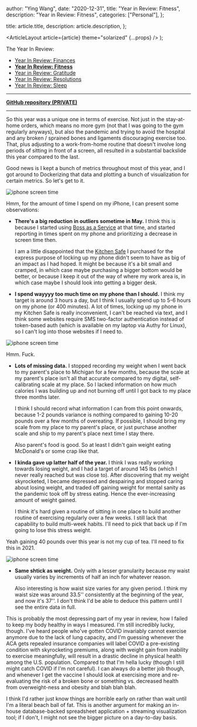 
  author: "Ying Wang",
  date: "2020-12-31",
  title: "Year in Review: Fitness",
  description: "Year in Review: Fitness",
  categories: ["Personal"],
};

  title: article.title,
  description: article.description,
};

  <ArticleLayout article={article} theme="solarized" {...props} />
);

The Year In Review:

- [Year In Review: Finances](/posts/2020/12/31/old_years_resolutions_finances)
- [**Year In Review: Fitness**](/posts/2020/12/31/old_years_resolutions_fitness)
- [Year in Review:
  Gratitude](/posts/2020/12/31/old_years_resolutions_gratitude)
- [Year In Review:
  Resolutions](/posts/2020/12/31/old_years_resolutions_review)
- [Year In Review:
  Sleep](/posts/2020/12/31/old_years_resolutions_sleep_schedule)

---

[**GitHub repository
(PRIVATE)**](https://github.com/yingw787/fitness-calendar.yingw787.com)

---

So this year was a unique one in terms of exercise. Not just in the stay-at-home
orders, which means no more gym (not that I was going to the gym regularly
anyways), but also the pandemic and trying to avoid the hospital and any broken
/ sprained bones and ligaments discouraging exercise too. That, plus adjusting
to a work-from-home routine that doesn't involve long periods of sitting in
front of a screen, all resulted in a substantial backslide this year compared to
the last.

Good news is I kept a bunch of metrics throughout most of this year, and I got
around to Dockerizing that data and plotting a bunch of visualization for
certain metrics. So let's get to it.

![iphone screen time](/img/posts/2020/12/31/iphone_screen_time.png)

Hmm, for the amount of time I spend on my iPhone, I can present some
observations:

- **There's a big reduction in outliers sometime in May.** I think this is
  because I started using [Boss as a Service](https://bossasaservice.life/) at
  that time, and started reporting in times spent on my phone and prioritizing a
  decrease in screen time then.

  I am a little disappointed that the [Kitchen
  Safe](https://www.thekitchensafe.com/) I purchased for the express purpose of
  locking up my phone didn't seem to have as big of an impact as I had hoped. It
  might be because it's a bit small and cramped, in which case maybe purchasing
  a bigger bottom would be better, or because I keep it out of the way of where
  my work area is, in which case maybe I should look into getting a bigger desk.

- **I spend wayyyy too much time on my phone than I should.** I think my target
  is around 3 hours a day, but I think I usually spend up to 5-6 hours on my
  phone (or 400 minutes). A lot of times, locking up my phone in my Kitchen Safe
  is really inconvenient, I can't be reached via text, and I think some websites
  require SMS two-factor authentication instead of token-based auth (which is
  available on my laptop via Authy for Linux), so I can't log into those
  websites if I need to.

![iphone screen time](/img/posts/2020/12/31/weight_lbs.png)

Hmm. Fuck.

- **Lots of missing data.** I stopped recording my weight when I went back to my
  parent's place to Michigan for a few months, because the scale at my parent's
  place isn't all that accurate compared to my digital, self-calibrating scale
  at my place. So I lacked information on how much calories I was building up
  and not burning off until I got back to my place three months later.

  I think I should record what information I can from this point onwards,
  because 1-2 pounds variance is nothing compared to gaining 10-20 pounds over a
  few months of overeating. If possible, I should bring my scale from my place
  to my parent's place, or just purchase another scale and ship to my parent's
  place next time I stay there.

  Also parent's food is good. So at least I didn't gain weight eating McDonald's
  or some crap like that.

- **I kinda gave up latter half of the year.** I think I was really working
  towards losing weight, and I had a target of around 145 lbs (which I never
  really reached but was close to). After discovering that my weight
  skyrocketed, I became depressed and despairing and stopped caring about losing
  weight, and traded off gaining weight for mental sanity as the pandemic took
  off by stress eating. Hence the ever-increasing amount of weight gained.

  I think it's hard given a routine of sitting in one place to build another
  routine of exercising regularly over a few weeks. I still lack that capability
  to build multi-week habits. I'll need to pick that back up if I'm going to
  lose this stress weight.

Yeah gaining 40 pounds over this year is not my cup of tea. I'll need to fix
this in 2021.

![iphone screen time](/img/posts/2020/12/31/waist_size_inches.png)

- **Same shtick as weight.** Only with a lesser granularity because my waist
  usually varies by increments of half an inch for whatever reason.

  Also interesting is how waist size varies for any given period. I think my
  waist size was around 33.5'' consistently at the beginning of the year, and
  now it's 37''. I don't think I'd be able to deduce this pattern until I see
  the entire data in full.

This is probably the most depressing part of my year in review, how I failed to
keep my body healthy in ways I measured. I'm still incredibly lucky, though.
I've heard people who've gotten COVID invariably cannot exercise anymore due to
the lack of lung capacity, and I'm guessing whenever the ACA gets repealed
insurance companies will label COVID a pre-existing condition with skyrocketing
premiums, along with weight gain from inability to exercise meaningfully, will
result in a drastic decline in physical health among the U.S. population.
Compared to that I'm hella lucky (though I still might catch COVID if I'm not
careful). I can always do a better job though, and whenever I get the vaccine I
should look at exercising more and re-evaluating the risk of a broken bone or
something vs. decreased health from overweight-ness and obesity and blah blah
blah.

I think I'd rather just know things are horrible early on rather than wait until
I'm a literal beach ball of fat. This is another argument for making an in-house
database-backed spreadsheet application + streaming visualization tool; if I
don't, I might not see the bigger picture on a day-to-day basis.
